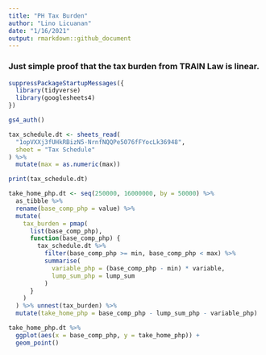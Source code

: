 ```yaml
---
title: "PH Tax Burden"
author: "Lino Licuanan"
date: "1/16/2021"
output: rmarkdown::github_document
---
```


### Just simple proof that the tax burden from TRAIN Law is linear. 

```r
suppressPackageStartupMessages({
  library(tidyverse)
  library(googlesheets4)  
})

gs4_auth()

tax_schedule.dt <- sheets_read(
  "1opVXXj3fUHkRBizN5-NrnfNQQPe5076fFYocLk36948", 
  sheet = "Tax Schedule"
) %>%
  mutate(max = as.numeric(max))

print(tax_schedule.dt)
```

```r
take_home_php.dt <- seq(250000, 16000000, by = 50000) %>% 
  as_tibble %>% 
  rename(base_comp_php = value) %>% 
  mutate(
    tax_burden = pmap(
      list(base_comp_php),
      function(base_comp_php) {
        tax_schedule.dt %>% 
          filter(base_comp_php >= min, base_comp_php < max) %>% 
          summarise(
            variable_php = (base_comp_php - min) * variable,
            lump_sum_php = lump_sum
          )
      }
    )
  ) %>% unnest(tax_burden) %>% 
  mutate(take_home_php = base_comp_php - lump_sum_php - variable_php)

take_home_php.dt %>% 
  ggplot(aes(x = base_comp_php, y = take_home_php)) +
  geom_point()
```